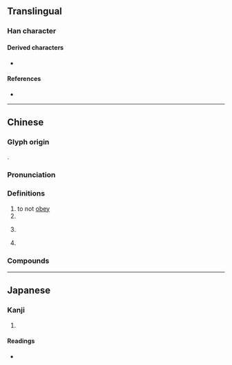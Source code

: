 {{character info}}
==Translingual==

===Han character===
{{Han char|rn=38|rad=女|as=09|sn=12|four=18404|canj=NKV|ids=⿱敄女}}

====Derived characters====
* {{l|mul|[[𦺒]]}}

====References====
* {{Han ref|kx=0265.330|dkj=06461|dj=0533.080|hdz=21070.050|uh=5A7A|ud=23162|bh=D8B8|bd=55480}}

----

==Chinese==
{{zh-forms}}

===Glyph origin===
{{Han etym}}
{{Han compound|敄|女|ls=psc|c1=p|c2=s|t2=woman}}.

===Pronunciation===
{{zh-pron
|m=wù
|c=mou6
|mc=y
|oc=y
|cat=v,pn
}}

===Definitions===
{{zh-hanzi}}

# to not [[obey]]
# {{zh-short|婺女}}
# {{zh-div|川}} {{place|zh|river|p/Jiangxi}}
# {{zh-div|州}} {{place|zh|former prefecture|in modern|p/Zhejiang}}

===Compounds===
{{zh-der|寶婺|婺劇|婺女|極婺聯輝|婺州|娥婺|婺學|婺源|婺川}}

----

==Japanese==

===Kanji===
{{ja-kanji|grade=|rs=女09}}

# {{rfdef|ja|sort=女09}}

====Readings====
* {{ja-readings|on=ぶ,む,ぼう,ぼく,もく|kun=}}